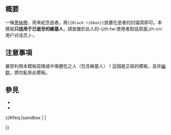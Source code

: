<includeonly><!-- 在這裡加入模板的保護標識 --></includeonly><noinclude>{{Documentation subpage}}</noinclude>
<!-- 在本行下編輯模板說明 -->
== 概要 ==
一條[[黑絲帶]]，用來紀念逝者。將<code><nowiki>{{Black ribbon}}</nowiki></code>放置在逝者的討論頁即可。本模板'''只适用于已逝世的維基人'''，請放置於此人的-{zh-tw:使用者對話頁面;zh-cn:用户对话页;}-。

== 注意事項 ==
嚴禁利用本模板惡搞或中傷健在之人（包含維基人）！這個是正經的模板，並非[[幽默]]，請勿亂掛此模板。

== 參見 ==
* {{tl|Death}}
* {{tl|Deceased Wikipedian}}

<includeonly>{{#ifeq:{{SUBPAGENAME}}|sandbox | |
<!-- 本行下加入模板的分類，跨維基連結加入Wikidata（參見[[Wikipedia:Wikidata]]） -->

}}</includeonly>